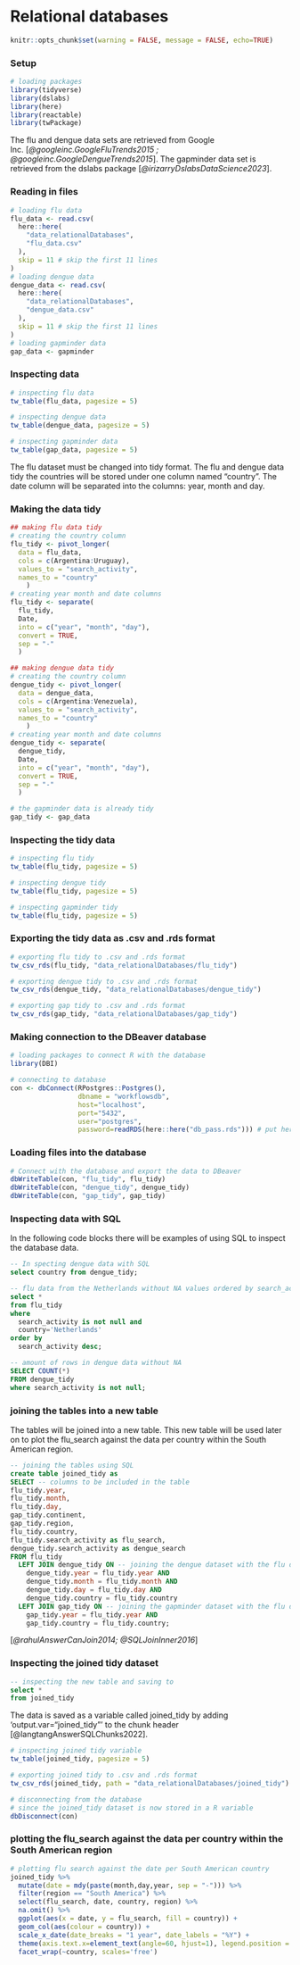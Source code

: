 # Relational databases

```r
knitr::opts_chunk$set(warning = FALSE, message = FALSE, echo=TRUE)
```

### Setup

```r
# loading packages
library(tidyverse)
library(dslabs)
library(here)
library(reactable)
library(twPackage)
```

The flu and dengue data sets are retrieved from Google Inc. [*@googleinc.GoogleFluTrends2015 ; @googleinc.GoogleDengueTrends2015*]. The gapminder data set is retrieved from the dslabs package [*@irizarryDslabsDataScience2023*].

### Reading in files

```r
# loading flu data
flu_data <- read.csv(
  here::here(
    "data_relationalDatabases",
    "flu_data.csv"
  ),
  skip = 11 # skip the first 11 lines
)
# loading dengue data
dengue_data <- read.csv(
  here::here(
    "data_relationalDatabases",
    "dengue_data.csv"
  ),
  skip = 11 # skip the first 11 lines
)
# loading gapminder data
gap_data <- gapminder
```

### Inspecting data

```r
# inspecting flu data
tw_table(flu_data, pagesize = 5)

# inspecting dengue data 
tw_table(dengue_data, pagesize = 5)

# inspecting gapminder data 
tw_table(gap_data, pagesize = 5)
```

The flu dataset must be changed into tidy format. The flu and dengue data tidy the countries will be stored under one column named "country". The date column will be separated into the columns: year, month and day.

### Making the data tidy

```r
## making flu data tidy
# creating the country column
flu_tidy <- pivot_longer(
  data = flu_data,
  cols = c(Argentina:Uruguay),
  values_to = "search_activity",
  names_to = "country"
    )
# creating year month and date columns
flu_tidy <- separate(
  flu_tidy,  
  Date,  
  into = c("year", "month", "day"), 
  convert = TRUE, 
  sep = "-"
  )

## making dengue data tidy
# creating the country column
dengue_tidy <- pivot_longer(
  data = dengue_data,
  cols = c(Argentina:Venezuela),
  values_to = "search_activity",
  names_to = "country"
    )
# creating year month and date columns
dengue_tidy <- separate(
  dengue_tidy,  
  Date,  
  into = c("year", "month", "day"), 
  convert = TRUE, 
  sep = "-"
  )

# the gapminder data is already tidy
gap_tidy <- gap_data

```

### Inspecting the tidy data

```r
# inspecting flu tidy
tw_table(flu_tidy, pagesize = 5)

# inspecting dengue tidy 
tw_table(flu_tidy, pagesize = 5)

# inspecting gapminder tidy 
tw_table(flu_tidy, pagesize = 5)
```

### Exporting the tidy data as .csv and .rds format

```r
# exporting flu tidy to .csv and .rds format
tw_csv_rds(flu_tidy, "data_relationalDatabases/flu_tidy")

# exporting dengue tidy to .csv and .rds format
tw_csv_rds(dengue_tidy, "data_relationalDatabases/dengue_tidy")

# exporting gap tidy to .csv and .rds format
tw_csv_rds(gap_tidy, "data_relationalDatabases/gap_tidy")
```

### Making connection to the DBeaver database

```r
# loading packages to connect R with the database
library(DBI)
```

```r
# connecting to database
con <- dbConnect(RPostgres::Postgres(), 
                 dbname = "workflowsdb", 
                 host="localhost", 
                 port="5432", 
                 user="postgres", 
                 password=readRDS(here::here("db_pass.rds"))) # put here your own password
```

### Loading files into the database

```r
# Connect with the database and export the data to DBeaver
dbWriteTable(con, "flu_tidy", flu_tidy)
dbWriteTable(con, "dengue_tidy", dengue_tidy)
dbWriteTable(con, "gap_tidy", gap_tidy)
```

### Inspecting data with SQL

In the following code blocks there will be examples of using SQL to inspect the database data.

```sql
-- In specting dengue data with SQL
select country from dengue_tidy; 
```

```sql
-- flu data from the Netherlands without NA values ordered by search_activity
select * 
from flu_tidy 
where 
  search_activity is not null and 
  country='Netherlands'
order by 
  search_activity desc;
```

```sql
-- amount of rows in dengue data without NA
SELECT COUNT(*)
FROM dengue_tidy
where search_activity is not null;
```

### joining the tables into a new table

The tables will be joined into a new table. This new table will be used later on to plot the flu_search against the data per country within the South American region. 

```sql
-- joining the tables using SQL
create table joined_tidy as
SELECT -- columns to be included in the table
flu_tidy.year,
flu_tidy.month,
flu_tidy.day,
gap_tidy.continent,
gap_tidy.region,
flu_tidy.country,
flu_tidy.search_activity as flu_search,
dengue_tidy.search_activity as dengue_search
FROM flu_tidy 
  LEFT JOIN dengue_tidy ON -- joining the dengue dataset with the flu dataset based on date and country
    dengue_tidy.year = flu_tidy.year AND
    dengue_tidy.month = flu_tidy.month AND
    dengue_tidy.day = flu_tidy.day AND
    dengue_tidy.country = flu_tidy.country
  LEFT JOIN gap_tidy ON -- joining the gapminder dataset with the flu dataset based on year and country
    gap_tidy.year = flu_tidy.year AND
    gap_tidy.country = flu_tidy.country;
``` 
[*@rahulAnswerCanJoin2014; @SQLJoinInner2016*]

### Inspecting the joined tidy dataset

```sql
-- inspecting the new table and saving to
select *
from joined_tidy 
```

The data is saved as a variable called joined_tidy by adding 'output.var="joined_tidy"' to the chunk header [@langtangAnswerSQLChunks2022].

```r
# inspecting joined tidy variable
tw_table(joined_tidy, pagesize = 5)
```

```r
# exporting joined tidy to .csv and .rds format
tw_csv_rds(joined_tidy, path = "data_relationalDatabases/joined_tidy")
```

```r
# disconnecting from the database 
# since the joined_tidy dataset is now stored in a R variable
dbDisconnect(con)
```

### plotting the flu_search against the data per country within the South American region

```r
# plotting flu search against the date per South American country
joined_tidy %>% 
  mutate(date = mdy(paste(month,day,year, sep = "-"))) %>% 
  filter(region == "South America") %>% 
  select(flu_search, date, country, region) %>% 
  na.omit() %>% 
  ggplot(aes(x = date, y = flu_search, fill = country)) + 
  geom_col(aes(colour = country)) + 
  scale_x_date(date_breaks = "1 year", date_labels = "%Y") +
  theme(axis.text.x=element_text(angle=60, hjust=1), legend.position = "none") +
  facet_wrap(~country, scales='free')
```
